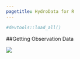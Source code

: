 ```yaml
---
pagetitle: HydroData for R
---
```


```r
#devtools::load_all()
```

##Getting Observation Data 






![](img/construction.png)

